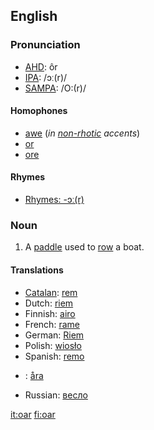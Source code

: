 ==English==

===Pronunciation===
*[[w:AHD|AHD]]: ôr
*[[w:IPA|IPA]]: /ɔː(r)/
*[[w:SAMPA|SAMPA]]: /O:(r)/

====Homophones====
*[[awe]] (''in [[non-rhotic]] accents'')
*[[or]]
*[[ore]]

====Rhymes====
*[[rhymes:English:-ɔː(r)|Rhymes: -ɔː(r)]]

=== Noun ===
{{en-noun-reg}}

#A [[paddle]] used to [[row]] a boat.

==== Translations ==== 
*[[Catalan]]: [[rem]] {{m}}
*Dutch: [[riem]]
*Finnish: [[airo]]
*French: [[rame]]
*German: [[Riem]]
*Polish: [[wiosło]]
*Spanish: [[remo]] {{m}}
*{{sv}}: [[åra]] {{c}}
*Russian: [[весло]]

[[it:oar]]
[[fi:oar]]